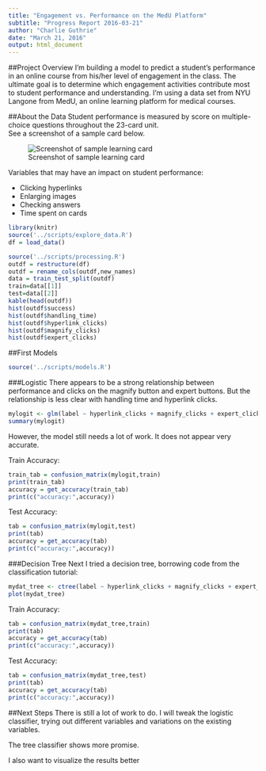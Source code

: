 ```yaml
---
title: "Engagement vs. Performance on the MedU Platform"
subtitle: "Progress Report 2016-03-21"
author: "Charlie Guthrie"
date: "March 21, 2016"
output: html_document
---
```



##Project Overview
I'm building a model to predict a student's performance in an online course from his/her level of engagement in the class. The ultimate goal is to determine which engagement activities contribute most to student performance and understanding. I'm using a data set from NYU Langone from MedU, an online learning platform for medical courses.



##About the Data
Student performance is measured by score on multiple-choice questions throughout the 23-card unit.  
See a screenshot of a sample card below.

![Screenshot of sample learning card](../figures/card_screenshot.png)

Variables that may have an impact on student performance:

  * Clicking hyperlinks
  * Enlarging images
  * Checking answers
  * Time spent on cards
  
```r
library(knitr)
source('../scripts/explore_data.R')
df = load_data()

source('../scripts/processing.R')
outdf = restructure(df)
outdf = rename_cols(outdf,new_names)
data = train_test_split(outdf)
train=data[[1]]
test=data[[2]]
kable(head(outdf))
hist(outdf$success)
hist(outdf$handling_time)
hist(outdf$hyperlink_clicks)
hist(outdf$magnify_clicks)
hist(outdf$expert_clicks)

```

##First Models
```r
source('../scripts/models.R')
```

###Logistic
There appears to be a strong relationship between performance and clicks on the magnify button and expert buttons.  But the relationship is less clear with handling time and hyperlink clicks. 
```r
mylogit <- glm(label ~ hyperlink_clicks + magnify_clicks + expert_clicks + handling_time, data = train, family = "binomial")
summary(mylogit)
```

However, the model still needs a lot of work. It does not appear very accurate.

Train Accuracy:
```r
train_tab = confusion_matrix(mylogit,train)
print(train_tab)
accuracy = get_accuracy(train_tab)
print(c("accuracy:",accuracy))
```

Test Accuracy:
```r
tab = confusion_matrix(mylogit,test)
print(tab)
accuracy = get_accuracy(tab)
print(c("accuracy:",accuracy))
```

###Decision Tree
Next I tried a decision tree, borrowing code from the classification tutorial:
```r
mydat_tree <- ctree(label ~ hyperlink_clicks + magnify_clicks + expert_clicks + handling_time, data = train)
plot(mydat_tree)
```

Train Accuracy:
```r
tab = confusion_matrix(mydat_tree,train)
print(tab)
accuracy = get_accuracy(tab)
print(c("accuracy:",accuracy))
```

Test Accuracy:
```r
tab = confusion_matrix(mydat_tree,test)
print(tab)
accuracy = get_accuracy(tab)
print(c("accuracy:",accuracy))
```

##Next Steps
There is still a lot of work to do. I will tweak the logistic classifier, trying out different variables and variations on the existing variables.  

The tree classifier shows more promise. 

I also want to visualize the results better

